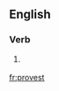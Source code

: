 ==English==

===Verb===
{{head|en|verb form}}

# {{label|en|archaic}} {{second-person singular past of|prove|lang=en}}

[[fr:provest]]